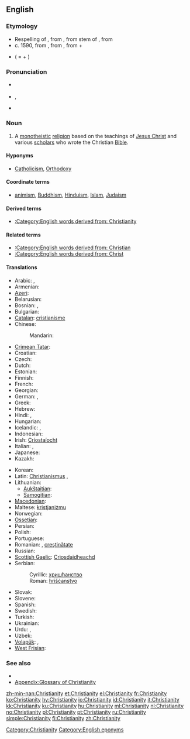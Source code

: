 ==English==

===Etymology===
*Respelling of {{etyl|enm|en}} {{term|cristente|lang=enm}}, from {{etyl|fro|en}} {{term|crestiente|lang=fro}}, from {{etyl|ML.|en}} stem of {{term|christianitas||lang=la}}, from {{etyl|la|en}} {{term|christianus|lang=la}}
* c. 1590, from {{etyl|la|en}} {{term|Christianus|lang=la}}, from {{etyl|grc|en}} {{term|Χριστιανός|lang=grc|tr=Christianos}}, from {{term|Χριστός||lang=grc|tr=Christos|Christ, anointed one}} + {{term|-ιανός||lang=grc|tr=-ianos|of, related to}}
* {{derv|en|Christian}} ( = {{base|en|Christ}} + {{morph|en|-ian}} ) {{suffix||ity}}

===Pronunciation===
* {{a|RP}} {{IPA|/ˌkrɪstiˈænɪti/}}
* {{a|US}} {{IPA|/ˌkrɪstʃiˈænɪti/}}, {{SAMPA|/%krIstSi"{nIti/}}
* {{audio|en-us-Christianity.ogg|Audio (US)}}

===Noun===
{{en-noun|-|Christianities}}

# A [[monotheistic]] [[religion]] based on the teachings of [[Jesus Christ]] and various [[scholar]]s who wrote the Christian [[Bible]].

====Hyponyms====
* {{sense|religion based on teaching of Christ}} [[Catholicism]], [[Orthodoxy]]

====Coordinate terms====
* {{sense|religion based on teaching of Christ}} [[animism]], [[Buddhism]], [[Hinduism]], [[Islam]], [[Judaism]]

====Derived terms====
* [[:Category:English words derived from: Christianity]]
====Related terms====
* [[:Category:English words derived from: Christian]]
* [[:Category:English words derived from: Christ]]

====Translations====
{{trans-top|monotheistic religion}}
* Arabic: {{t|ar|مسيحية|f|tr=masiHíyya|sc=Arab}}, {{t|ar|نصرانية|f|tr=naSraaníyya|sc=Arab}}
* Armenian: {{t-|hy|քրիստոնեություն|tr=k’ristoneut’yun}}
* [[Azeri]]: {{t|az|xristianlıq|xs=Azeri}}
* Belarusian: {{t|be|хрысціянства|n|tr=xryscijánstva|sc=Cyrl}}
* Bosnian: {{t-|bs|hrišćanstvo|n}}, {{t-|bs|kršćanstvo|n}}
* Bulgarian: {{t|bg|християнство|n|tr=hristijánstvo|sc=Cyrl}}
* [[Catalan]]: [[cristianisme]] {{m}}
* Chinese:
*: Mandarin: {{t-|cmn|基督教|tr=Jīdūjiào|sc=Hani}}
* [[Crimean Tatar]]: {{tø|crh|hristianlıq}}
* Croatian: {{t-|hr|kršćanstvo|n}}
* Czech: {{t-|cs|křesťanství|n}}
* Dutch: {{t-|nl|Christendom|n}}
* Estonian: {{t-|et|ristiusk}}
* Finnish: {{t+|fi|kristinusko}}
* French: {{t|fr|christianisme|m}}
* Georgian: {{t|ka|ქრისტიანობა|tr=k’ristianoba|sc=Geor|xs=Georgian}}
* German: {{t+|de|Christentum|n}}, {{qualifier|primitive}} {{t|de|Urchristentum|n}}
* Greek: {{t|el|χριστιανισμός|m|tr=christianismós}}
* Hebrew: {{t|he|נצרות|f|tr=natsrut|sc=Hebr}}
* Hindi: {{t-|hi|ईसाई धर्म|tr=īsāī dharm|xs=Hindi}}, {{t-|hi|ईसाइयत|tr=īsāiyat|xs=Hindi}}
* Hungarian: {{t+|hu|kereszténység}}
* Icelandic: {{t-|is|kristindómur|m}}, {{t+|is|kristni|f}}
* Indonesian: {{t-|id|Kristen|xs=Indonesian}}
* Irish: [[Críostaíocht]]
* Italian: {{t-|it|cristianità|f}}, {{t+|it|cristianesimo|m}}
* Japanese: {{t|ja|キリスト教|tr=Kirisuto-kyō|sc=Jpan}}
* Kazakh: {{t|kk|христиандық|sc=Cyrl|xs=Kazakh}}
{{trans-mid}}
* Korean: {{t|ko|기독교|tr=Gidokgyo|sc=Kore}}
* Latin: [[Christianismus]] {{m}}, {{t|la|Christianitas}}
* Lithuanian:
** [[Aukštaitian]]: {{t+|lt|krikščionybė|f|xs=Lithuanian}}
** [[Samogitian]]: {{tø|bat-smg|krėkštiuonībė|f|xs=Samogitian}}
* [[Macedonian]]: {{t|mk|христијанство|n|tr=hristijánstvo}}
* Maltese: [[kristjaniżmu]]
* Norwegian: {{t|no|Kristendom|n}}
* [[Ossetian]]: {{tø|os|чырыстонад|sc=Cyrl}}
* Persian: {{t|fa|مسیحیت|tr=masihiyat|sc=fa-Arab}}
* Polish: {{t+|pl|chrześcijaństwo|n}}
* Portuguese: {{t+|pt|cristianismo}}
* Romanian: {{t-|ro|creştinism|n}}, [[creştin|creştinătate]] {{f}}
* Russian: {{t+|ru|христианство|n|tr=xristiánstvo}}
* [[Scottish Gaelic]]: [[Crìosdaidheachd]] {{f}}
* Serbian:
*: Cyrillic: [[хришћанство]] {{n}}
*: Roman: [[hrišćanstvo]] {{n}}
* Slovak: {{t|sk|kresťanstvo|n}}
* Slovene: {{t+|sl|krščanstvo|n}}
* Spanish: {{t+|es|cristianismo|m}}
* Swedish: {{t|sv|kristendom|c}}
* Turkish: {{t+|tr|Hristiyanlık}}
* Ukrainian: {{t|uk|християнство|n|tr=xrystyjánstvo|sc=Cyrl}}
* Urdu: {{t|ur|عیسائی مذہب|m|tr=īsāī maz'hab|sc=ur-Arab}}, {{t|ur|عیسائیت|tr='īsāiyat|sc=ur-Arab}}
* Uzbek: {{t|uz|xristianlik|xs=Uzbek}}
* [[Volapük]]: {{t|vo|krit}}, {{qualifier|primitive}} {{t|vo|rukrit}}
* [[West Frisian]]: {{t|fy|Kristendom|xs=West Frisian}}
{{trans-bottom}}

===See also===
* {{pedia}}
* [[Appendix:Glossary of Christianity]]

[[Category:Christianity]]
[[Category:English eponyms]]

[[zh-min-nan:Christianity]]
[[et:Christianity]]
[[el:Christianity]]
[[fr:Christianity]]
[[ko:Christianity]]
[[hy:Christianity]]
[[io:Christianity]]
[[id:Christianity]]
[[it:Christianity]]
[[kk:Christianity]]
[[ku:Christianity]]
[[hu:Christianity]]
[[ml:Christianity]]
[[nl:Christianity]]
[[no:Christianity]]
[[pl:Christianity]]
[[pt:Christianity]]
[[ru:Christianity]]
[[simple:Christianity]]
[[fi:Christianity]]
[[zh:Christianity]]